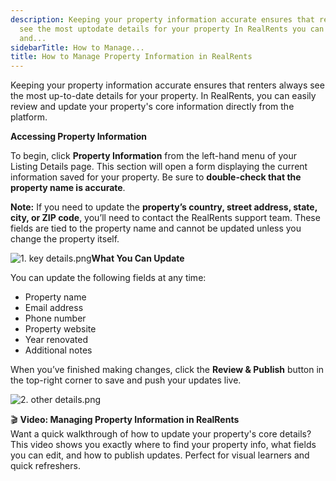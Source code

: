 ```yaml
---
description: Keeping your property information accurate ensures that renters always
  see the most uptodate details for your property In RealRents you can easily review
  and...
sidebarTitle: How to Manage...
title: How to Manage Property Information in RealRents
---
```


Keeping your property information accurate ensures that renters always see the most up-to-date details for your property. In RealRents, you can easily review and update your property's core information directly from the platform.

**Accessing Property Information**

To begin, click **Property Information** from the left-hand menu of your Listing Details page. This section will open a form displaying the current information saved for your property. Be sure to **double-check that the property name is accurate**.

**Note:** If you need to update the **property’s country, street address, state, city, or ZIP code**, you’ll need to contact the RealRents support team. These fields are tied to the property name and cannot be updated unless you change the property itself.

![1. key details.png](/images/radix/5954183b4c4e2dd014943bd2cd867b5f3b4c8917.png)**What You Can Update**

You can update the following fields at any time:

* Property name
* Email address
* Phone number
* Property website
* Year renovated
* Additional notes

When you’ve finished making changes, click the **Review & Publish** button in the top-right corner to save and push your updates live.

![2. other details.png](/images/radix/acd39b5e0186a9871cb4c45937daf09bc31cf56b.png) 

🎬 **Video: Managing Property Information in RealRents**  
Want a quick walkthrough of how to update your property's core details? This video shows you exactly where to find your property info, what fields you can edit, and how to publish updates. Perfect for visual learners and quick refreshers.